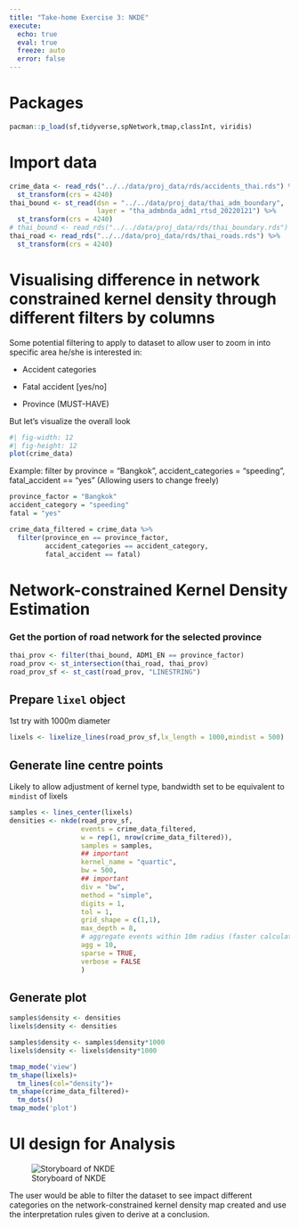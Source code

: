 ```yaml
---
title: "Take-home Exercise 3: NKDE"
execute:
  echo: true
  eval: true
  freeze: auto
  error: false
---
```


# Packages

```r
pacman::p_load(sf,tidyverse,spNetwork,tmap,classInt, viridis)
```

# Import data

```r
crime_data <- read_rds("../../data/proj_data/rds/accidents_thai.rds") %>% 
  st_transform(crs = 4240)
thai_bound <- st_read(dsn = "../../data/proj_data/thai_adm_boundary",
                      layer = "tha_admbnda_adm1_rtsd_20220121") %>% 
  st_transform(crs = 4240)
# thai_bound <- read_rds("../../data/proj_data/rds/thai_boundary.rds")
thai_road <- read_rds("../../data/proj_data/rds/thai_roads.rds") %>% 
  st_transform(crs = 4240)
```

# Visualising difference in network constrained kernel density through different filters by columns

Some potential filtering to apply to dataset to allow user to zoom in into specific area he/she is interested in:

-   Accident categories

-   Fatal accident \[yes/no\]

-   Province (MUST-HAVE)

But let's visualize the overall look

```r
#| fig-width: 12
#| fig-height: 12
plot(crime_data)
```

Example: filter by province = "Bangkok", accident_categories = "speeding", fatal_accident == "yes" (Allowing users to change freely)

```r
province_factor = "Bangkok"
accident_category = "speeding"
fatal = "yes"

crime_data_filtered = crime_data %>% 
  filter(province_en == province_factor,
         accident_categories == accident_category,
         fatal_accident == fatal)
```

# Network-constrained Kernel Density Estimation

### Get the portion of road network for the selected province

```r
thai_prov <- filter(thai_bound, ADM1_EN == province_factor)
road_prov <- st_intersection(thai_road, thai_prov)
road_prov_sf <- st_cast(road_prov, "LINESTRING")
```

## Prepare `lixel` object

1st try with 1000m diameter

```r
lixels <- lixelize_lines(road_prov_sf,lx_length = 1000,mindist = 500)
```

## Generate line centre points

Likely to allow adjustment of kernel type, bandwidth set to be equivalent to `mindist` of lixels

```r
samples <- lines_center(lixels)
densities <- nkde(road_prov_sf,
                  events = crime_data_filtered,
                  w = rep(1, nrow(crime_data_filtered)),
                  samples = samples,
                  ## important
                  kernel_name = "quartic",
                  bw = 500,
                  ## important
                  div = "bw",
                  method = "simple",
                  digits = 1,
                  tol = 1,
                  grid_shape = c(1,1),
                  max_depth = 8,
                  # aggregate events within 10m radius (faster calculation)
                  agg = 10,
                  sparse = TRUE,
                  verbose = FALSE
                  )
```

## Generate plot

```r
samples$density <- densities
lixels$density <- densities

samples$density <- samples$density*1000
lixels$density <- lixels$density*1000
```

```r
tmap_mode('view')
tm_shape(lixels)+
  tm_lines(col="density")+
tm_shape(crime_data_filtered)+
  tm_dots()
tmap_mode('plot')
```

# UI design for Analysis

![Storyboard of NKDE](ui_nkde.png){fig-align="center"}

The user would be able to filter the dataset to see impact different categories on the network-constrained kernel density map created and use the interpretation rules given to derive at a conclusion.
